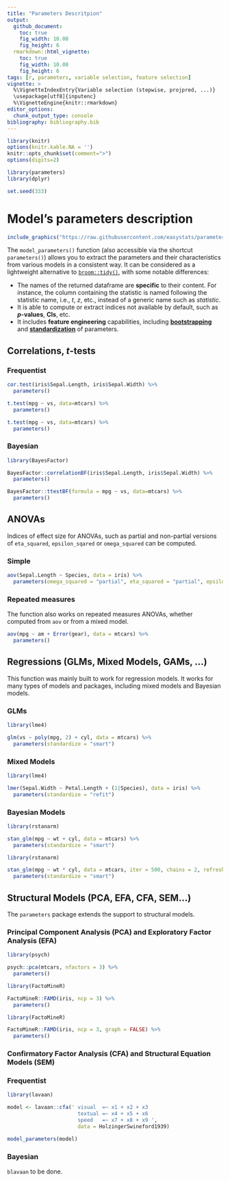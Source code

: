 ```yaml
---
title: "Parameters Descritpion"
output: 
  github_document:
    toc: true
    fig_width: 10.08
    fig_height: 6
  rmarkdown::html_vignette:
    toc: true
    fig_width: 10.08
    fig_height: 6
tags: [r, parameters, variable selection, feature selection]
vignette: >
  %\VignetteIndexEntry{Variable selection (stepwise, projpred, ...)}
  \usepackage[utf8]{inputenc}
  %\VignetteEngine{knitr::rmarkdown}
editor_options: 
  chunk_output_type: console
bibliography: bibliography.bib
---
```


```r
library(knitr)
options(knitr.kable.NA = '')
knitr::opts_chunk$set(comment=">")
options(digits=2)

library(parameters)
library(dplyr)

set.seed(333)
```

# Model's parameters description

```r
include_graphics("https://raw.githubusercontent.com/easystats/parameters/master/man/figures/figure1.png")
```

 
The `model_parameters()` function (also accessible via the shortcut `parameters()`) allows you to extract the parameters and their characteristics from various models in a consistent way. It can be considered as a lightweight alternative to [`broom::tidy()`](https://github.com/tidymodels/broom), with some notable differences: 

- The names of the returned dataframe are **specific** to their content. For instance, the column containing the statistic is named following the statistic name, i.e., *t*, *z*, etc., instead of a generic name such as *statistic*.
- It is able to compute or extract indices not available by default, such as ***p*-values**, **CIs**, etc.
- It includes **feature engineering** capabilities, including [**bootstrapping**](https://easystats.github.io/parameters/articles/bootstrapping.html) and [**standardization**](https://easystats.github.io/parameters/articles/standardization.html) of parameters.


## Correlations, *t*-tests

### Frequentist 

```r
cor.test(iris$Sepal.Length, iris$Sepal.Width) %>% 
  parameters()
```

```r
t.test(mpg ~ vs, data=mtcars) %>% 
  parameters()
```

```r
t.test(mpg ~ vs, data=mtcars) %>% 
  parameters()
```


### Bayesian

```r
library(BayesFactor)

BayesFactor::correlationBF(iris$Sepal.Length, iris$Sepal.Width) %>% 
  parameters()
```

```r
BayesFactor::ttestBF(formula = mpg ~ vs, data=mtcars) %>% 
  parameters()
```

## ANOVAs

Indices of effect size for ANOVAs, such as partial and non-partial versions of `eta_squared`, `epsilon_sqared` or `omega_squared` can be computed.

### Simple

```r
aov(Sepal.Length ~ Species, data = iris) %>% 
  parameters(omega_squared = "partial", eta_squared = "partial", epsilon_squared = TRUE)
```

### Repeated measures

The function also works on repeated measures ANOVAs, whether computed from `aov` or from a mixed model.

```r
aov(mpg ~ am + Error(gear), data = mtcars) %>% 
  parameters()
```


## Regressions (GLMs, Mixed Models, GAMs, ...)

This function was mainly built to work for regression models. It works for many types of models and packages, including mixed models and Bayesian models.

### GLMs

```r
library(lme4)

glm(vs ~ poly(mpg, 2) + cyl, data = mtcars) %>% 
  parameters(standardize = "smart")
```

### Mixed Models

```r
library(lme4)

lmer(Sepal.Width ~ Petal.Length + (1|Species), data = iris) %>% 
  parameters(standardize = "refit")
```

### Bayesian Models

```r
library(rstanarm)

stan_glm(mpg ~ wt + cyl, data = mtcars) %>% 
  parameters(standardize = "smart")
```
```r
library(rstanarm)

stan_glm(mpg ~ wt * cyl, data = mtcars, iter = 500, chains = 2, refresh = 0) %>% 
  parameters(standardize = "smart")
```


## Structural Models (PCA, EFA, CFA, SEM...)

The `parameters` package extends the support to structural models.

### Principal Component Analysis (PCA) and Exploratory Factor Analysis (EFA) 

```r
library(psych)

psych::pca(mtcars, nfactors = 3) %>% 
  parameters()
```

```r
library(FactoMineR)

FactoMineR::FAMD(iris, ncp = 3) %>% 
  parameters()
```
```r
library(FactoMineR)

FactoMineR::FAMD(iris, ncp = 3, graph = FALSE) %>% 
  parameters()
```


### Confirmatory Factor Analysis (CFA) and Structural Equation Models (SEM)

### Frequentist

```r
library(lavaan)

model <- lavaan::cfa(' visual  =~ x1 + x2 + x3
                       textual =~ x4 + x5 + x6
                       speed   =~ x7 + x8 + x9 ', 
                       data = HolzingerSwineford1939)

model_parameters(model)
```

### Bayesian

`blavaan` to be done.